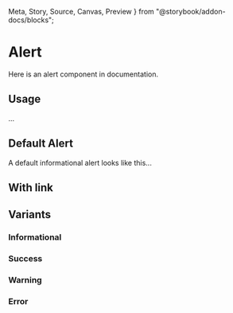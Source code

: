   Meta,
  Story,
  Source,
  Canvas,
  Preview
} from "@storybook/addon-docs/blocks";

<Meta title="Components/Alert" component={Alert} />

# Alert

Here is an alert component in documentation.

## Usage

...

## Default Alert

A default informational alert looks like this...


<Preview>
  <Story name="Default">
    <Alert
      title="Informational alert with text"
      text="Use a brief line of text, preferably a single sentence, to provide more information."
    />
  </Story>
</Preview>

## With link

<Preview>
  <Story name="WithLink">
    <Alert
      title="Informational alert with text and link"
      text="Use a brief line of text, preferably a single sentence, to provide more information."
      link="#"
    />
  </Story>
</Preview>

## Variants

### Informational

<Preview>
  <Story name="Info">
    <Alert
      title="Informational alert with text"
      text="Use a brief line of text, preferably a single sentence, to provide more information."
    />
    <Alert
      title="Informational alert with text and link"
      text="Use a brief line of text, preferably a single sentence, to provide more information."
      link="#"
    />
  </Story>
</Preview>

### Success

<Preview>
  <Story name="Success">
    <Alert
      type="success"
      title="Success alert with text"
      text="Use a brief line of text, preferably a single sentence, to provide more information."
    />
    <Alert
      type="success"
      title="Success alert with text and link"
      text="Read more here"
      link="#"
    />
  </Story>
</Preview>

### Warning

<Preview>
  <Story name="Warning">
    <Alert
      type="warn"
      title="Warning alert with text"
      text="Use a brief line of text, preferably a single sentence, to provide more information."
    />
    <Alert
      type="warn"
      title="Warning alert with text"
      text="Use a brief line of text, preferably a single sentence, to provide more information."
    />
  </Story>
</Preview>

### Error

<Preview>
  <Story name="Error">
    <Alert
      type="error"
      title="Error alert with text"
      text="Use a brief line of text, preferably a single sentence, to provide more information."
    />
    <Alert
      type="error"
      title="Error alert with text and link"
      text="Read more here"
      link="#"
    />
  </Story>
</Preview>
